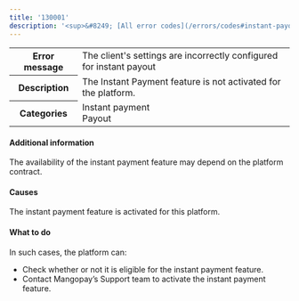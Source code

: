 ```yaml
---
title: '130001'  
description: '<sup>&#8249; [All error codes](/errors/codes#instant-payouts)</sup>'
---
```

  
<table>
    <tbody>
        <tr>
            <th class="header"><strong>Error message</strong></th>
            <td class="table-content">The client's settings are incorrectly configured for instant payout</td>
        </tr>
        <tr>
            <th class="header"><strong>Description</strong></th>
            <td class="table-content">The Instant Payment feature is not activated for the platform.</td>
        </tr>
        <tr>
            <th class="header"><strong>Categories</strong></th>
            <td class="table-content">  
<div class="label">Instant payment</div>  
<div class="label">Payout</div>
</td>
        </tr>
    </tbody>
</table>  

#### Additional information  

The availability of the instant payment feature may depend on the platform contract.  

#### Causes  

The instant payment feature is activated for this platform.  

#### What to do  

In such cases, the platform can:  
- Check whether or not it is eligible for the instant payment feature.  
- Contact Mangopay’s Support team to activate the instant payment feature.